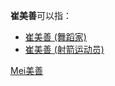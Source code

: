 '''崔美善'''可以指：
* [[崔美善_(舞蹈家)|崔美善 (舞蹈家)]]
* [[崔美善_(射箭运动员)|崔美善 (射箭运动员)]]

{{disambig}}

[[Category:三字崔姓人名消歧义|Mei美善]]
